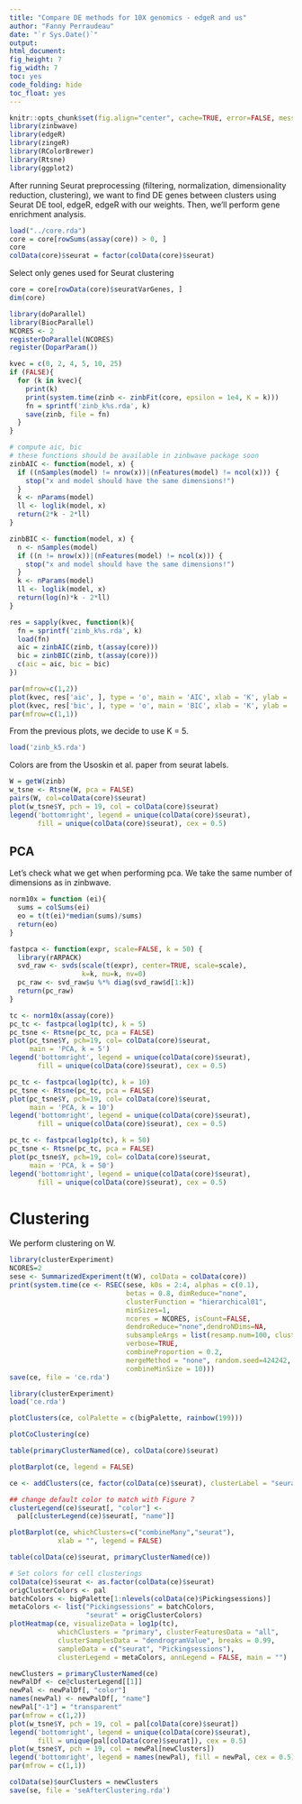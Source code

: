 ```yaml
---
title: "Compare DE methods for 10X genomics - edgeR and us"
author: "Fanny Perraudeau"
date: "`r Sys.Date()`"
output: 
html_document: 
fig_height: 7
fig_width: 7
toc: yes
code_folding: hide
toc_float: yes
---
```


```r
knitr::opts_chunk$set(fig.align="center", cache=TRUE, error=FALSE, message=FALSE, warning=TRUE)
library(zinbwave)
library(edgeR)
library(zingeR)
library(RColorBrewer)
library(Rtsne)
library(ggplot2)
```

After running Seurat preprocessing (filtering, normalization, dimensionality reduction, clustering), we want to find DE genes between clusters using Seurat DE tool, edgeR, edgeR with our weights. Then, we'll perform gene enrichment analysis.

```r
load("../core.rda")
core = core[rowSums(assay(core)) > 0, ]
core
colData(core)$seurat = factor(colData(core)$seurat)
```

Select only genes used for Seurat clustering
```r
core = core[rowData(core)$seuratVarGenes, ]
dim(core)
```

```r
library(doParallel)
library(BiocParallel)
NCORES <- 2
registerDoParallel(NCORES)
register(DoparParam())

kvec = c(0, 2, 4, 5, 10, 25)
if (FALSE){
  for (k in kvec){
    print(k)
    print(system.time(zinb <- zinbFit(core, epsilon = 1e4, K = k)))
    fn = sprintf('zinb_k%s.rda', k)
    save(zinb, file = fn)
  }
}

# compute aic, bic 
# these functions should be available in zinbwave package soon
zinbAIC <- function(model, x) {
  if ((nSamples(model) != nrow(x))|(nFeatures(model) != ncol(x))) {
    stop("x and model should have the same dimensions!")
  }
  k <- nParams(model)
  ll <- loglik(model, x)
  return(2*k - 2*ll)
}

zinbBIC <- function(model, x) {
  n <- nSamples(model)
  if ((n != nrow(x))|(nFeatures(model) != ncol(x))) {
    stop("x and model should have the same dimensions!")
  }
  k <- nParams(model)
  ll <- loglik(model, x)
  return(log(n)*k - 2*ll)
}

res = sapply(kvec, function(k){
  fn = sprintf('zinb_k%s.rda', k)
  load(fn)
  aic = zinbAIC(zinb, t(assay(core)))
  bic = zinbBIC(zinb, t(assay(core)))
  c(aic = aic, bic = bic)
})

par(mfrow=c(1,2))
plot(kvec, res['aic', ], type = 'o', main = 'AIC', xlab = 'K', ylab = 'AIC')
plot(kvec, res['bic', ], type = 'o', main = 'BIC', xlab = 'K', ylab = 'BIC')
par(mfrow=c(1,1))
```

From the previous plots, we decide to use K = 5.

```r
load('zinb_k5.rda')
```

Colors are from the Usoskin et al. paper from seurat labels.
```r
W = getW(zinb)
w_tsne <- Rtsne(W, pca = FALSE)
pairs(W, col=colData(core)$seurat)
plot(w_tsne$Y, pch = 19, col = colData(core)$seurat)
legend('bottomright', legend = unique(colData(core)$seurat), 
       fill = unique(colData(core)$seurat), cex = 0.5)
```

## PCA

Let's check what we get when performing pca. We take the same number of dimensions as in zinbwave.

```r
norm10x = function (ei){
  sums = colSums(ei)
  eo = t(t(ei)*median(sums)/sums)
  return(eo)
}

fastpca <- function(expr, scale=FALSE, k = 50) {
  library(rARPACK)
  svd_raw <- svds(scale(t(expr), center=TRUE, scale=scale),
                  k=k, nu=k, nv=0)
  pc_raw <- svd_raw$u %*% diag(svd_raw$d[1:k])
  return(pc_raw)
}
```

```r
tc <- norm10x(assay(core)) 
pc_tc <- fastpca(log1p(tc), k = 5)
pc_tsne <- Rtsne(pc_tc, pca = FALSE)
plot(pc_tsne$Y, pch=19, col= colData(core)$seurat, 
     main = 'PCA, k = 5')
legend('bottomright', legend = unique(colData(core)$seurat), 
       fill = unique(colData(core)$seurat), cex = 0.5)
```

```r
pc_tc <- fastpca(log1p(tc), k = 10)
pc_tsne <- Rtsne(pc_tc, pca = FALSE)
plot(pc_tsne$Y, pch=19, col= colData(core)$seurat, 
     main = 'PCA, k = 10')
legend('bottomright', legend = unique(colData(core)$seurat), 
       fill = unique(colData(core)$seurat), cex = 0.5)
```

```r
pc_tc <- fastpca(log1p(tc), k = 50)
pc_tsne <- Rtsne(pc_tc, pca = FALSE)
plot(pc_tsne$Y, pch=19, col= colData(core)$seurat, 
     main = 'PCA, k = 50')
legend('bottomright', legend = unique(colData(core)$seurat), 
       fill = unique(colData(core)$seurat), cex = 0.5)
```


# Clustering

We perform clustering on W.

```r
library(clusterExperiment)
NCORES=2
sese <- SummarizedExperiment(t(W), colData = colData(core))
print(system.time(ce <- RSEC(sese, k0s = 2:4, alphas = c(0.1),
                             betas = 0.8, dimReduce="none",
                             clusterFunction = "hierarchical01",
                             minSizes=1,
                             ncores = NCORES, isCount=FALSE,
                             dendroReduce="none",dendroNDims=NA,
                             subsampleArgs = list(resamp.num=100, clusterFunction="kmeans", clusterArgs=list(nstart=10)),
                             verbose=TRUE,
                             combineProportion = 0.2,
                             mergeMethod = "none", random.seed=424242,
                             combineMinSize = 10)))
save(ce, file = 'ce.rda')
```

```r
library(clusterExperiment)
load('ce.rda')
```

```r
plotClusters(ce, colPalette = c(bigPalette, rainbow(199)))
```

```r
plotCoClustering(ce)
```

```r
table(primaryClusterNamed(ce), colData(core)$seurat)
```

```r
plotBarplot(ce, legend = FALSE) 
```

```r
ce <- addClusters(ce, factor(colData(ce)$seurat), clusterLabel = "seurat")

## change default color to match with Figure 7
clusterLegend(ce)$seurat[, "color"] <- 
  pal[clusterLegend(ce)$seurat[, "name"]]

plotBarplot(ce, whichClusters=c("combineMany","seurat"),
            xlab = "", legend = FALSE)
```
 
```r
table(colData(ce)$seurat, primaryClusterNamed(ce))
```

```r
# Set colors for cell clusterings
colData(ce)$seurat <- as.factor(colData(ce)$seurat)
origClusterColors <- pal
batchColors <- bigPalette[1:nlevels(colData(ce)$Pickingsessions)]
metaColors <- list("Pickingsessions" = batchColors,
                   "seurat" = origClusterColors)
plotHeatmap(ce, visualizeData = log1p(tc),
            whichClusters = "primary", clusterFeaturesData = "all",
            clusterSamplesData = "dendrogramValue", breaks = 0.99,
            sampleData = c("seurat", "Pickingsessions"),
            clusterLegend = metaColors, annLegend = FALSE, main = "")
```

```r
newClusters = primaryClusterNamed(ce)
newPalDf <- ce@clusterLegend[[1]]
newPal <- newPalDf[, "color"]
names(newPal) <- newPalDf[, "name"]
newPal["-1"] = "transparent"
par(mfrow = c(1,2))
plot(w_tsne$Y, pch = 19, col = pal[colData(core)$seurat])
legend('bottomright', legend = unique(colData(core)$seurat), 
       fill = unique(pal[colData(core)$seurat]), cex = 0.5)
plot(w_tsne$Y, pch = 19, col = newPal[newClusters])
legend('bottomright', legend = names(newPal), fill = newPal, cex = 0.5)
par(mfrow = c(1,1))
```

```r
colData(se)$ourClusters = newClusters
save(se, file = 'seAfterClustering.rda')
```

